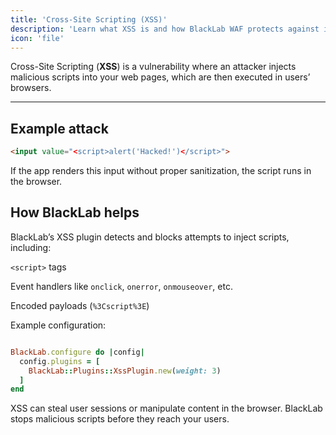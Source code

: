 ```yaml
---
title: 'Cross-Site Scripting (XSS)'
description: 'Learn what XSS is and how BlackLab WAF protects against it'
icon: 'file'
---
```


Cross-Site Scripting (**XSS**) is a vulnerability where an attacker injects malicious scripts into your web pages, which are then executed in users’ browsers.

---

## Example attack

```html
<input value="<script>alert('Hacked!')</script>">
```

If the app renders this input without proper sanitization, the script runs in the browser.

## How BlackLab helps
BlackLab’s XSS plugin detects and blocks attempts to inject scripts, including:

`<script>` tags

Event handlers like `onclick`, `onerror`, `onmouseover`, etc.

Encoded payloads (`%3Cscript%3E`)

Example configuration:

```ruby

BlackLab.configure do |config|
  config.plugins = [
    BlackLab::Plugins::XssPlugin.new(weight: 3)
  ]
end
```

<Note> XSS can steal user sessions or manipulate content in the browser. BlackLab stops malicious scripts before they reach your users. </Note>